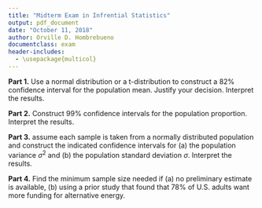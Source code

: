 ```yaml
---
title: "Midterm Exam in Infrential Statistics"
output: pdf_document
date: "October 11, 2018"
author: Orville D. Hombrebueno
documentclass: exam
header-includes: 
  - \usepackage{multicol}
---
```


\makebox[4in]{Name:\enspace\hrulefill}

\makebox[3in]{Course and Year:\enspace\hrulefill}

\makebox[2in]{Date:\enspace\hrulefill}

\vspace{5mm}

**Part 1.** Use a normal distribution or a t-distribution to construct a 82% confidence interval for the population mean.  Justify your decision.  Interpret the results.

\begin{questions}

\question You take a random survey of 25 sports cars and record the miles per gallon for each. The data are listed below. Assume the miles per gallon are normally distributed.

15 27 24 24 20 21 24 14 21 25 21 13 21 25 22 21 25 24 22 24 24 22 21 24 24
\vspace{\stretch{1}}
 
\question In a recent season, the standard deviation of the yards per carry for all running backs was 1.34. The yards per carry of 20 randomly selected running backs are listed below. Assume the yards per carry are normally distributed.

5.6 4.4 3.8 4.5 3.3 5.0 3.6 3.7 4.8 3.5 5.6 3.0 6.8 4.7 2.2 3.3 5.7 3.0 5.0 4.5
\vspace{\stretch{1}}

\end{questions} 
\clearpage

**Part 2.** Construct 99% confidence intervals for the population proportion.  Interpret the results.

\begin{questions}
\question In a survey of 674 U.S. males ages 18–64, 396 say they have gone to the dentist in the past year.  
\vspace{3in}

\end{questions}

**Part 3.** assume each sample is taken from a normally distributed population and construct the indicated confidence intervals for (a) the population variance $\sigma^2$ and (b) the population
standard deviation $\sigma$. Interpret the results.

\begin{questions}
\question The reserve capacities (in hours) of 18 randomly selected automotive batteries are shown. Use a $99\%$ level of confidence.

1.70 1.60 1.94 1.58 1.74 1.60 1.86 1.72 1.38 1.46 1.64 1.49 1.55 1.70 1.75 0.88 1.77 2.07
\vspace{\stretch{1}}

\end{questions} 
\clearpage

**Part 4.** Find the minimum sample size needed if (a) no preliminary estimate is available, (b) using a prior study that found that 78% of U.S. adults want more funding for alternative energy.

\begin{questions}
\question You wish to estimate, with $95\%$ confidence, the population proportion of U.S. adults who want more funding for alternative energy. Your estimate must be accurate within $4\%$ of the population proportion.

\end{questions}
